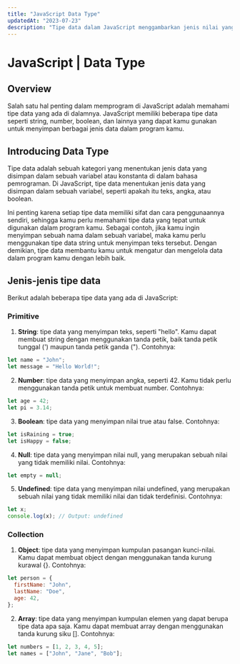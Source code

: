 ```yaml
---
title: "JavaScript Data Type"
updatedAt: "2023-07-23"
description: "Tipe data dalam JavaScript menggambarkan jenis nilai yang bisa disimpan, termasuk angka, teks, kebenaran, objek, dan lainnya."
---
```


# JavaScript | Data Type

## Overview

Salah satu hal penting dalam memprogram di JavaScript adalah memahami tipe data yang ada di dalamnya. JavaScript memiliki beberapa tipe data seperti string, number, boolean, dan lainnya yang dapat kamu gunakan untuk menyimpan berbagai jenis data dalam program kamu.

## Introducing Data Type

Tipe data adalah sebuah kategori yang menentukan jenis data yang disimpan dalam sebuah variabel atau konstanta di dalam bahasa pemrograman. Di JavaScript, tipe data menentukan jenis data yang disimpan dalam sebuah variabel, seperti apakah itu teks, angka, atau boolean.

Ini penting karena setiap tipe data memiliki sifat dan cara penggunaannya sendiri, sehingga kamu perlu memahami tipe data yang tepat untuk digunakan dalam program kamu. Sebagai contoh, jika kamu ingin menyimpan sebuah nama dalam sebuah variabel, maka kamu perlu menggunakan tipe data string untuk menyimpan teks tersebut. Dengan demikian, tipe data membantu kamu untuk mengatur dan mengelola data dalam program kamu dengan lebih baik.

## Jenis-jenis tipe data

Berikut adalah beberapa tipe data yang ada di JavaScript:

### Primitive

1. **String**: tipe data yang menyimpan teks, seperti "hello". Kamu dapat membuat string dengan menggunakan tanda petik, baik tanda petik tunggal (') maupun tanda petik ganda ("). Contohnya:

```javascript
let name = "John";
let message = "Hello World!";
```

2. **Number**: tipe data yang menyimpan angka, seperti 42. Kamu tidak perlu menggunakan tanda petik untuk membuat number. Contohnya:

```javascript
let age = 42;
let pi = 3.14;
```

3. **Boolean**: tipe data yang menyimpan nilai true atau false. Contohnya:

```javascript
let isRaining = true;
let isHappy = false;
```

4. **Null**: tipe data yang menyimpan nilai null, yang merupakan sebuah nilai yang tidak memiliki nilai. Contohnya:

```javascript
let empty = null;
```

5. **Undefined**: tipe data yang menyimpan nilai undefined, yang merupakan sebuah nilai yang tidak memiliki nilai dan tidak terdefinisi. Contohnya:

```javascript
let x;
console.log(x); // Output: undefined
```

### Collection

1. **Object**: tipe data yang menyimpan kumpulan pasangan kunci-nilai. Kamu dapat membuat object dengan menggunakan tanda kurung kurawal {}. Contohnya:

```javascript
let person = {
  firstName: "John",
  lastName: "Doe",
  age: 42,
};
```

2. **Array**: tipe data yang menyimpan kumpulan elemen yang dapat berupa tipe data apa saja. Kamu dapat membuat array dengan menggunakan tanda kurung siku []. Contohnya:

```javascript
let numbers = [1, 2, 3, 4, 5];
let names = ["John", "Jane", "Bob"];
```

